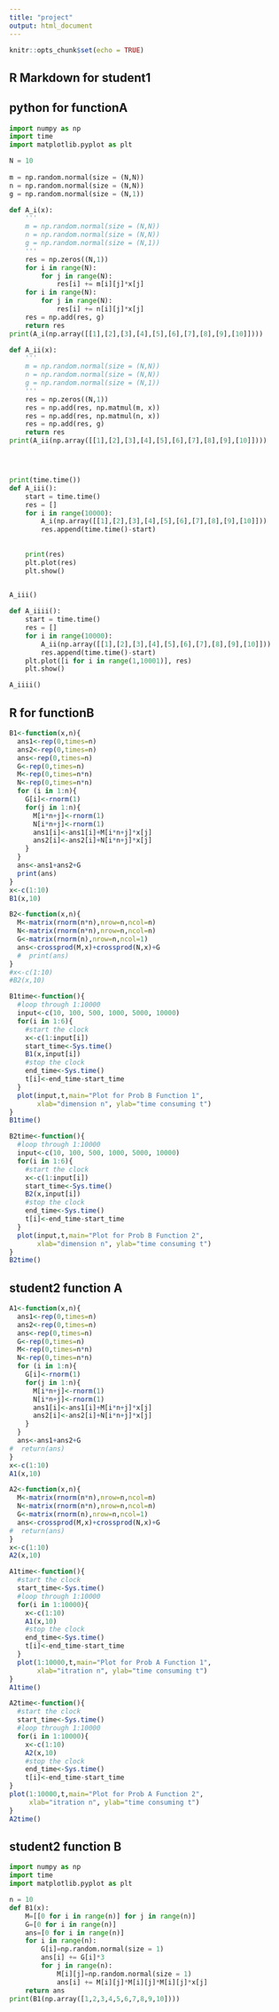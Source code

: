 ```yaml
---
title: "project"
output: html_document
---
```


```r
knitr::opts_chunk$set(echo = TRUE)
```

## R Markdown for student1
## python for functionA
```python

import numpy as np
import time
import matplotlib.pyplot as plt

N = 10
    
m = np.random.normal(size = (N,N))
n = np.random.normal(size = (N,N))
g = np.random.normal(size = (N,1))

def A_i(x):
    '''
    m = np.random.normal(size = (N,N))
    n = np.random.normal(size = (N,N))
    g = np.random.normal(size = (N,1))
    '''
    res = np.zeros((N,1))
    for i in range(N):
        for j in range(N):
            res[i] += m[i][j]*x[j]
    for i in range(N):
        for j in range(N):
            res[i] += n[i][j]*x[j]
    res = np.add(res, g)
    return res
print(A_i(np.array([[1],[2],[3],[4],[5],[6],[7],[8],[9],[10]])))

def A_ii(x):
    '''
    m = np.random.normal(size = (N,N))
    n = np.random.normal(size = (N,N))
    g = np.random.normal(size = (N,1))
    '''
    res = np.zeros((N,1))
    res = np.add(res, np.matmul(m, x))
    res = np.add(res, np.matmul(n, x))
    res = np.add(res, g)
    return res
print(A_ii(np.array([[1],[2],[3],[4],[5],[6],[7],[8],[9],[10]])))




print(time.time())
def A_iii():
    start = time.time()
    res = []
    for i in range(10000):
        A_i(np.array([[1],[2],[3],[4],[5],[6],[7],[8],[9],[10]]))
        res.append(time.time()-start)
    
    
    print(res)
    plt.plot(res)
    plt.show()
    

A_iii()

def A_iiii():
    start = time.time()
    res = []
    for i in range(10000):
        A_ii(np.array([[1],[2],[3],[4],[5],[6],[7],[8],[9],[10]]))
        res.append(time.time()-start)
    plt.plot([i for i in range(1,10001)], res)
    plt.show()

A_iiii()
```



## R for functionB
```r
B1<-function(x,n){
  ans1<-rep(0,times=n)
  ans2<-rep(0,times=n)
  ans<-rep(0,times=n)
  G<-rep(0,times=n)
  M<-rep(0,times=n*n)
  N<-rep(0,times=n*n)
  for (i in 1:n){
    G[i]<-rnorm(1)
    for(j in 1:n){
      M[i*n+j]<-rnorm(1)
      N[i*n+j]<-rnorm(1)
      ans1[i]<-ans1[i]+M[i*n+j]*x[j]
      ans2[i]<-ans2[i]+N[i*n+j]*x[j]
    }
  }
  ans<-ans1+ans2+G
  print(ans)
}
x<-c(1:10)
B1(x,10)
```

```r

B2<-function(x,n){
  M<-matrix(rnorm(n*n),nrow=n,ncol=n)
  N<-matrix(rnorm(n*n),nrow=n,ncol=n)
  G<-matrix(rnorm(n),nrow=n,ncol=1)
  ans<-crossprod(M,x)+crossprod(N,x)+G
  #  print(ans)
}
#x<-c(1:10)
#B2(x,10)

```


```r
B1time<-function(){
  #loop through 1:10000
  input<-c(10, 100, 500, 1000, 5000, 10000)
  for(i in 1:6){
    #start the clock
    x<-c(1:input[i])
    start_time<-Sys.time()
    B1(x,input[i])
    #stop the clock
    end_time<-Sys.time()
    t[i]<-end_time-start_time
  }
  plot(input,t,main="Plot for Prob B Function 1",
       xlab="dimension n", ylab="time consuming t")
}
B1time()

```

```r

B2time<-function(){
  #loop through 1:10000
  input<-c(10, 100, 500, 1000, 5000, 10000)
  for(i in 1:6){
    #start the clock
    x<-c(1:input[i])
    start_time<-Sys.time()
    B2(x,input[i])
    #stop the clock
    end_time<-Sys.time()
    t[i]<-end_time-start_time
  }
  plot(input,t,main="Plot for Prob B Function 2",
       xlab="dimension n", ylab="time consuming t")
}
B2time()

```



## student2 function A
```r
A1<-function(x,n){
  ans1<-rep(0,times=n)
  ans2<-rep(0,times=n)
  ans<-rep(0,times=n)
  G<-rep(0,times=n)
  M<-rep(0,times=n*n)
  N<-rep(0,times=n*n)
  for (i in 1:n){
    G[i]<-rnorm(1)
    for(j in 1:n){
      M[i*n+j]<-rnorm(1)
      N[i*n+j]<-rnorm(1)
      ans1[i]<-ans1[i]+M[i*n+j]*x[j]
      ans2[i]<-ans2[i]+N[i*n+j]*x[j]
    }
  }
  ans<-ans1+ans2+G
#  return(ans)
}
x<-c(1:10)
A1(x,10)

```


```r
A2<-function(x,n){
  M<-matrix(rnorm(n*n),nrow=n,ncol=n)
  N<-matrix(rnorm(n*n),nrow=n,ncol=n)
  G<-matrix(rnorm(n),nrow=n,ncol=1)
  ans<-crossprod(M,x)+crossprod(N,x)+G
#  return(ans)
}
x<-c(1:10)
A2(x,10)
```


```r
A1time<-function(){
  #start the clock
  start_time<-Sys.time()
  #loop through 1:10000
  for(i in 1:10000){
    x<-c(1:10)
    A1(x,10)
    #stop the clock
    end_time<-Sys.time()
    t[i]<-end_time-start_time
  }
  plot(1:10000,t,main="Plot for Prob A Function 1",
       xlab="itration n", ylab="time consuming t")
}
A1time()
```


```r
A2time<-function(){
  #start the clock
  start_time<-Sys.time()
  #loop through 1:10000
  for(i in 1:10000){
    x<-c(1:10)
    A2(x,10)
    #stop the clock
    end_time<-Sys.time()
    t[i]<-end_time-start_time
}
plot(1:10000,t,main="Plot for Prob A Function 2",
     xlab="itration n", ylab="time consuming t")
}
A2time()
```

## student2 function B
```python
import numpy as np
import time
import matplotlib.pyplot as plt

n = 10
def B1(x):
    M=[[0 for i in range(n)] for j in range(n)]
    G=[0 for i in range(n)] 
    ans=[0 for i in range(n)] 
    for i in range(n):
        G[i]=np.random.normal(size = 1)
        ans[i] += G[i]*3
        for j in range(n):
            M[i][j]=np.random.normal(size = 1)
            ans[i] += M[i][j]*M[i][j]*M[i][j]*x[j]
    return ans
print(B1(np.array([1,2,3,4,5,6,7,8,9,10])))
```




